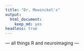 ```yaml
---
title: "Dr. Mowinckel's"
output:
  html_document:
    keep_md: yes
headless: true
---
```


&#8212; all things R and neuroimaging &#8212; 
